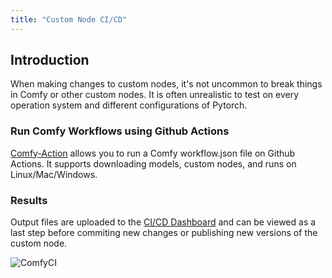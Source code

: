 ```yaml
---
title: "Custom Node CI/CD"
---
```


## Introduction

When making changes to custom nodes, it's not uncommon to break things in Comfy or other custom nodes. It is often unrealistic to test on every operation system and different configurations of Pytorch. 

### Run Comfy Workflows using Github Actions

[Comfy-Action](https://github.com/Comfy-Org/comfy-action) allows you to run a Comfy workflow.json file on Github Actions. It supports downloading models, custom nodes, and runs on Linux/Mac/Windows.

### Results

Output files are uploaded to the [CI/CD Dashboard](https://comfyci.org) and can be viewed as a last step before commiting new changes or publishing new versions of the custom node.

![ComfyCI](/images/comfyci.png)
